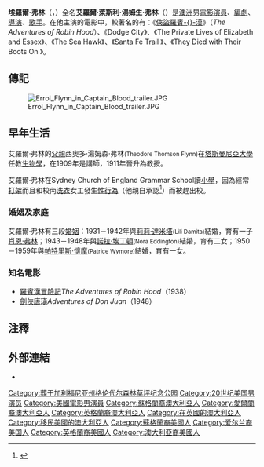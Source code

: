 {{noteTA
|T=zh-hans:埃罗尔·弗林;zh-hk:埃洛·弗林;zh-tw:艾羅爾·弗林;
|G1=Movie
|G2=Show
|1=zh-hans:埃罗尔;zh-hk:埃洛;zh-tw:艾羅爾;}}
{{藝人
|姓名 = 艾羅爾·弗林
|英文名=Errol Flynn
|類型=男演員
|圖像= Errol Flynn1.jpg
|圖像說明=攝於1940年
|出生日期= 1909年6月20日
|出生地= [[澳洲|澳洲]][[塔斯曼尼亞州|塔斯曼尼亞州]][[荷巴特|荷巴特]]
|逝世日期 = 1959年10月14日 （50岁）
|逝世地點= [[加拿大|加拿大]][[不列顛哥倫比亞|不列顛哥倫比亞]][[溫哥華|溫哥華]]
|配偶= [[莉莉·達米塔|莉莉·達米塔]] (1931-42)<br />[[諾拉·埃丁頓|諾拉·埃丁頓]] (1943-48)<br />[[帕特里斯·懷摩|帕特里斯·懷摩]] (1950-59)
|活躍年代=1933－1959年
|職業=[[演員|演員]]、[[編劇|編劇]]、[[導演|導演]]、[[歌手|歌手]]}}
'''埃羅爾·弗林'''（{{lang-en|Errol Flynn}}，{{bd|1909年|6月20日|1959年|10月14日|catIdx=F}}）全名'''艾羅爾·萊斯利·湯姆生·弗林'''（{{lang|en|Errol Leslie Thomson Flynn}}）是[[澳洲|澳洲]]男[[電影|電影]][[演員|演員]]、[[編劇|編劇]]、[[導演|導演]]、[[歌手|歌手]]。在他主演的電影中，較著名的有：《[[俠盜羅賓漢_(1938年電影)|俠盜羅賓-{}-漢]]》（''The Adventures of Robin Hood''）、《Dodge City》、《The Private Lives of Elizabeth and Essex》、《The Sea Hawk》、《Santa Fe Trail 》、《They Died with Their Boots On 》。

== 傳記 ==
[[File:Errol_Flynn_in_Captain_Blood_trailer.JPG|thumb]]
== 早年生活 ==
艾羅爾·弗林的[[父親|父親]]西奧多·湯姆森·弗林<small>(Theodore Thomson Flynn)</small>在[[塔斯曼尼亞大學|塔斯曼尼亞大學]]任教[[生物學|生物學]]，在1909年是講師，1911年晉升為教授。

艾羅爾·弗林在Sydney Church of England Grammar School讀[[小學|小學]]，因為經常[[打架|打架]]而且和校內[[洗衣|洗衣]]女工發生[[性行為|性行為]]（他親自承認<ref>{{Cite web |url=http://www.errolflynn.net/Library/l-mwww.htm |title=My Wicked, Wicked Ways |accessdate=2008-05-25 |archive-date=2008-09-20 |archive-url=https://web.archive.org/web/20080920145655/http://www.errolflynn.net/Library/l-mwww.htm |dead-url=yes }}</ref>）而被趕出校。

=== 婚姻及家庭 ===
艾羅爾·弗林有三段[[婚姻|婚姻]]：1931－1942年與[[莉莉·達米塔|莉莉·達米塔]]<small>(Lili Damita)</small>結婚，育有一子[[肖恩·弗林|肖恩·弗林]]；1943－1948年與[[諾拉·埃丁頓|諾拉·埃丁頓]]<small>(Nora Eddington)</small>結婚，育有二女；1950－1959年與[[帕特里斯·懷摩|帕特里斯·懷摩]]<small>(Patrice Wymore)</small>結婚，育有一女。

=== 知名電影 ===
* [[羅賓漢冒險記|羅賓漢冒險記]]''The Adventures of Robin Hood''（1938）
* [[劍俠唐璜|劍俠唐璜]]''Adventures of Don Juan''（1948）

== 注釋 ==
{{reflist}}

== 外部連結 ==
{{commons|Errol Flynn}}
* {{imdb|0001224}}

{{Authority control}}
{{DEFAULTSORT:Flynn, Errol}}
[[Category:葬于加利福尼亚州格伦代尔森林草坪纪念公园|Category:葬于加利福尼亚州格伦代尔森林草坪纪念公园]]
[[Category:20世纪美国男演员|Category:20世纪美国男演员]]
[[Category:美國電影男演員|Category:美國電影男演員]]
[[Category:蘇格蘭裔澳大利亞人|Category:蘇格蘭裔澳大利亞人]]
[[Category:愛爾蘭裔澳大利亞人|Category:愛爾蘭裔澳大利亞人]]
[[Category:英格蘭裔澳大利亞人|Category:英格蘭裔澳大利亞人]]
[[Category:在英國的澳大利亞人|Category:在英國的澳大利亞人]]
[[Category:移民美國的澳大利亞人|Category:移民美國的澳大利亞人]]
[[Category:蘇格蘭裔美國人|Category:蘇格蘭裔美國人]]
[[Category:爱尔兰裔美国人|Category:爱尔兰裔美国人]]
[[Category:英格蘭裔美國人|Category:英格蘭裔美國人]]
[[Category:澳大利亞裔美國人|Category:澳大利亞裔美國人]]